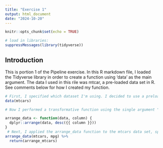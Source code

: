 ```yaml
---
title: "Exercise 1"
output: html_document
date: "2024-10-20"
---
```


```r
knitr::opts_chunk$set(echo = TRUE)

# load in libraries:
suppressMessages(library(tidyverse))
```

## Introduction

This is portion 1 of the Pipeline exercise. In this R markdown file, I loaded the Tidyverse library in order to create a function using 'data' as the main argument. The data I used in this rile was mtcar, a pre-loaded data set in R. See comments below for how I created my function.  


```r
# First, I specified which dataset I'm using. I decided to use a preloaded dataset in R because that seemed easier. 
data(mtcars)

# Now I performed a transformative function using the single argument "data". This function makes the data organize itself in descending order based on the column name. 

arrange_data <- function(data, column) {
  dplyr::arrange(data, desc({{ column }}))
}
 # Next, I applied the arrange_data function to the mtcars data set, specifying that I want to arrange the mpg column in descending order. I included the return function just to make sure it produced something. Better safe than sorry! 
arrange_data(mtcars, mpg) %>%
  return(arrange_mtcars)
```


